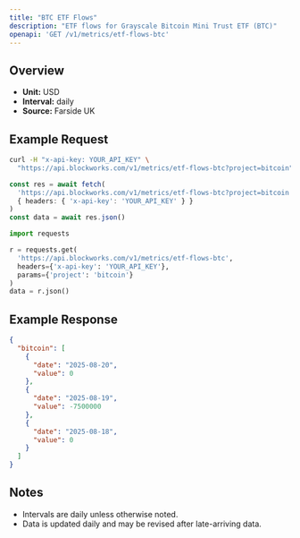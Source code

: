 ```yaml
---
title: "BTC ETF Flows"
description: "ETF flows for Grayscale Bitcoin Mini Trust ETF (BTC)"
openapi: 'GET /v1/metrics/etf-flows-btc'
---
```


## Overview

- **Unit:** USD
- **Interval:** daily
- **Source:** Farside UK

## Example Request

<CodeGroup>

```bash cURL
curl -H "x-api-key: YOUR_API_KEY" \
  "https://api.blockworks.com/v1/metrics/etf-flows-btc?project=bitcoin"
```

```typescript TypeScript
const res = await fetch(
  'https://api.blockworks.com/v1/metrics/etf-flows-btc?project=bitcoin',
  { headers: { 'x-api-key': 'YOUR_API_KEY' } }
)
const data = await res.json()
```

```python Python
import requests

r = requests.get(
  'https://api.blockworks.com/v1/metrics/etf-flows-btc',
  headers={'x-api-key': 'YOUR_API_KEY'},
  params={'project': 'bitcoin'}
)
data = r.json()
```

</CodeGroup>

## Example Response

```json
{
  "bitcoin": [
    {
      "date": "2025-08-20",
      "value": 0
    },
    {
      "date": "2025-08-19",
      "value": -7500000
    },
    {
      "date": "2025-08-18",
      "value": 0
    }
  ]
}
```

## Notes
- Intervals are daily unless otherwise noted.
- Data is updated daily and may be revised after late-arriving data.
